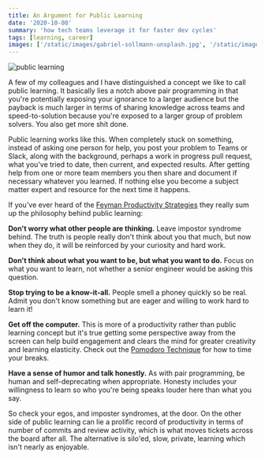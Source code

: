 ```yaml
---
title: An Argument for Public Learning
date: '2020-10-08'
summary: 'how tech teams leverage it for faster dev cycles'
tags: [learning, career]
images: ['/static/images/gabriel-sollmann-unsplash.jpg', '/static/images/twitter-social-card.png']
---
```


![public learning](/static/images/gabriel-sollmann-unsplash.jpg)

A few of my colleagues and I have distinguished a concept we like to call public learning. It basically lies a notch above pair programming in that you're potentially exposing your ignorance to a larger audience but the payback is much larger in terms of sharing knowledge across teams and speed-to-solution because you're exposed to a larger group of problem solvers. You also get more shit done.

Public learning works like this. When completely stuck on something, instead of asking one person for help, you post your problem to Teams or Slack, along with the background, perhaps a work in progress pull request, what you've tried to date, then current, and expected results. After getting help from one or more team members you then share and document if necessary whatever you learned. If nothing else you become a subject matter expert and resource for the next time it happens.

If you've ever heard of the [Feyman Productivity Strategies](https://www.inc.com/samuel-bacharach/five-strategies-for-productivity-from-the-world-of-richard-feynman.html) they really sum up the philosophy behind public learning:

**Don't worry what other people are thinking.**
Leave impostor syndrome behind. The truth is people really don't think about you that much, but now when they do, it will be reinforced by your curiosity and hard work.

**Don't think about what you want to be, but what you want to do.** Focus on what you want to learn,
not whether a senior engineer would be asking this question.

**Stop trying to be a know-it-all.** People smell a phoney quickly so be real. Admit you don't know
something but are eager and willing to work hard to learn it!

**Get off the computer.** This is more of a productivity rather than public learning concept but it's
true getting some perspective away from the screen can help build engagement and clears the mind for
greater creativity and learning elasticity. Check out the [Pomodoro Technique](https://en.wikipedia.org/wiki/Pomodoro_Technique)
for how to time your breaks.

**Have a sense of humor and talk honestly.** As with pair programming, be human and self-deprecating
when appropriate. Honesty includes your willingness to learn so who you're being speaks louder here than
what you say.

So check your egos, and imposter syndromes, at the door. On the other side of public learning can lie a prolific record of productivity in terms of number of commits and review activity, which is what moves tickets across the board after all. The alternative is silo'ed, slow, private, learning which isn't nearly as enjoyable.

